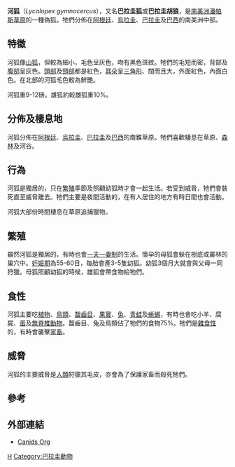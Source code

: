 {{Speciesbox
| taxon = Lycalopex gymnocercus
| binomial_authority = ([[Johann_Fischer_von_Waldheim|Fischer]], 1814)
| name = 河狐<ref name=msw3>{{MSW3 Wozencraft | pages = | id=14000809}}</ref>
| image = Zoo América-2874f-Urocyon cinereoargenteus.jpg
| status = LC
| status_system = iucn3.1
| trend = up
| status_ref = <ref name=iucn>{{IUCN2008|assessors=Jiménez, J.E., Lucherini, M. & Novaro, A.J.|year=2008|id=6928|title=Pseudalopex gymnocercus|downloaded=2009-03-05}}</ref>
| synonyms = * ''Pseudalopex gymnocercus''
| subdivision_ranks = [[亞種|亞種]]
| subdivision =
* ''L. g. gymnocercus''
* ''L. g. antiquus''
* ''L. g. domeykoanus''
* ''L. g. gracilis''
* ''L. g. maullinicus''
}}

'''河狐'''（''Lycalopex  gymnocercus''），又名'''巴拉圭狐'''或'''巴拉圭胡狼'''，是[[南美洲|南美洲]][[潘帕斯草原|潘帕斯草原]]的一種偽狐。牠們分佈在[[阿根廷|阿根廷]]、[[烏拉圭|烏拉圭]]、[[巴拉圭|巴拉圭]]及[[巴西|巴西]]的南美洲中部。

== 特徵 ==
河狐像[[山狐|山狐]]，但較為細小，毛色呈灰色，吻有黑色斑紋。牠們的毛短而密，背部及[[腹部|腹部]]呈灰色。[[頭部|頭部]]及[[頸部|頸部]]都是紅色，[[耳朵|耳朵]]呈[[三角形|三角形]]、闊而且大，外面紅色，內面白色。在北部的河狐毛色較為鮮艷。

河狐重9-12磅。雄狐約較雌狐重10%。

== 分佈及棲息地 ==
河狐分佈在[[阿根廷|阿根廷]]、[[烏拉圭|烏拉圭]]、[[巴拉圭|巴拉圭]]及[[巴西|巴西]]的南錐草原。牠們喜歡棲息在草原、[[森林|森林]]及河谷。

== 行為 ==
河狐是獨居的，只在[[繁殖|繁殖]]季節及照顧幼狐時才會一起生活。若受到威脅，牠們會裝死直至威脅離去。牠們主要是夜間活動的，在有人居住的地方有時日間也會活動。

河狐大部份時間棲息在草原追捕獵物。

== 繁殖 ==
雖然河狐是獨居的，有時也會[[一夫一妻制|一夫一妻制]]的生活。懷孕的母狐會躲在樹底或叢林的巢穴中。[[妊娠期|妊娠期]]為55-60日，每胎會產3-5隻幼狐。幼狐3個月大就會與父母一同狩獵。母狐照顧幼狐的時候，雄狐會帶食物給牠們。

== 食性 ==
河狐主要吃[[植物|植物]]、[[鳥類|鳥類]]、[[齧齒目|齧齒目]]、[[果實|果實]]、[[兔|兔]]、[[青蛙|青蛙]]及[[蜥蜴|蜥蜴]]，有時也會吃小羊、腐屍、[[蛋|蛋]]及[[無脊椎動物|無脊椎動物]]。齧齒目、兔及鳥類佔了牠們的食物75%。牠們是[[雜食性|雜食性]]的，有時會襲擊[[家畜|家畜]]。

== 威脅 ==
河狐的主要威脅是[[人類|人類]]狩獵其毛皮，亦會為了保護家畜而殺死牠們。

== 參考 ==
{{reflist}}

== 外部連結 ==
* [https://web.archive.org/web/20090226110205/http://www.canids.org/species/Pampas_fox.pdf Canids Org]
{{Taxonbar}}
[[Category:偽狐屬|H]]
[[Category:巴拉圭動物|Category:巴拉圭動物]]